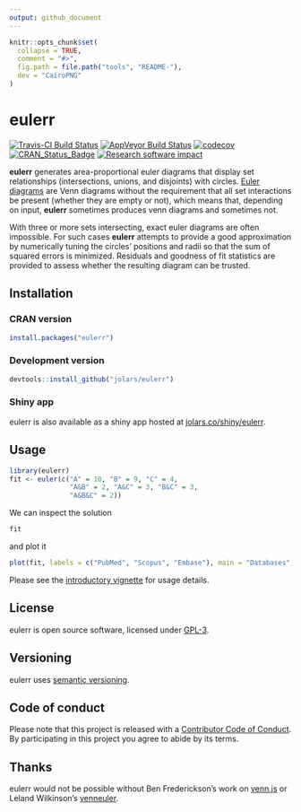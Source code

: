 ```yaml
---
output: github_document
---
```


<!-- README.md is generated from README.Rmd. Please edit that file -->

```r
knitr::opts_chunk$set(
  collapse = TRUE,
  comment = "#>",
  fig.path = file.path("tools", "README-"),
  dev = "CairoPNG"
)
```

# eulerr

[![Travis-CI Build Status](https://travis-ci.org/jolars/eulerr.svg?branch=master)](https://travis-ci.org/jolars/eulerr)
[![AppVeyor Build Status](https://ci.appveyor.com/api/projects/status/github/jolars/eulerr?branch=master&svg=true)](https://ci.appveyor.com/project/jolars/eulerr)
[![codecov](https://codecov.io/gh/jolars/eulerr/branch/master/graph/badge.svg)](https://codecov.io/gh/jolars/eulerr)
[![CRAN_Status_Badge](http://www.r-pkg.org/badges/version/eulerr)](https://cran.r-project.org/package=eulerr)
[![Research software impact](http://depsy.org/api/package/cran/eulerr/badge.svg)](http://depsy.org/package/r/eulerr)

**eulerr** generates area-proportional euler diagrams that display set
relationships (intersections, unions, and disjoints) with circles.
[Euler diagrams](https://en.wikipedia.org/wiki/Euler_diagram) are Venn
diagrams without the requirement that all set interactions be present (whether
they are empty or not), which means that, depending on input, **eulerr**
sometimes produces venn diagrams and sometimes not.

With three or more sets intersecting, exact euler diagrams are often
impossible. For such cases **eulerr** attempts to provide a good
approximation by numerically tuning the circles' positions and radii
so that the sum of squared errors is minimized. Residuals and goodness of fit
statistics are provided to assess whether the resulting diagram can be trusted.

## Installation

### CRAN version

```r
install.packages("eulerr")
```

### Development version

```r
devtools::install_github("jolars/eulerr")
```

### Shiny app

eulerr is also available as a shiny app hosted at
[jolars.co/shiny/eulerr](http://jolars.co/shiny/eulerr/).

## Usage

```r
library(eulerr)
fit <- euler(c("A" = 10, "B" = 9, "C" = 4,
               "A&B" = 2, "A&C" = 3, "B&C" = 3,
               "A&B&C" = 2))
```

We can inspect the solution

```r
fit
```

and plot it

```r
plot(fit, labels = c("PubMed", "Scopus", "Embase"), main = "Databases")
```

Please see the [introductory vignette](https://CRAN.R-project.org/package=eulerr/vignettes/Introduction.html)
for usage details.

## License

eulerr is open source software, licensed under [GPL-3](LICENSE).

## Versioning

eulerr uses [semantic versioning](http://semver.org).

## Code of conduct

Please note that this project is released with a
[Contributor Code of Conduct](CONDUCT.md). By participating in this project you
agree to abide by its terms.

## Thanks

eulerr would not be possible without Ben Frederickson's work on
[venn.js](http://www.benfrederickson.com) or Leland Wilkinson's
[venneuler](https://cran.r-project.org/package=venneuler).
